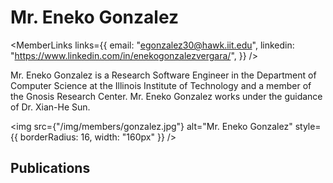 
# Mr. Eneko Gonzalez

<div style={{display: 'flex', flexDirection: 'row'}}>

<div style={{flex: 1, display: 'flex', flexDirection: 'column'}}>

<MemberLinks
  links={{
    email: "egonzalez30@hawk.iit.edu",
    linkedin: "https://www.linkedin.com/in/enekogonzalezvergara/",
  }}
/>

Mr. Eneko Gonzalez is a Research Software Engineer in the Department of Computer Science at the Illinois Institute of Technology and a member of the Gnosis Research Center. Mr. Eneko Gonzalez works under the guidance of Dr. Xian-He Sun.

</div>

<div style={{paddingLeft: 32}}>

<img
  src={"/img/members/gonzalez.jpg"}
  alt="Mr. Eneko Gonzalez"
  style={{ borderRadius: 16, width: "160px" }}
/>

</div>

</div>

## Publications

<MemberPublications authorShortName="E. Gonzalez" />
